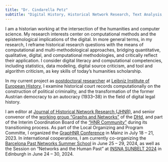 ```yaml
---
title: "Dr. Cindarella Petz"
subtitle: "Digital History, Historical Network Research, Text Analysis, Digital Humanities, Computational History"
---
```


I am a historian working at the intersection of the humanities and computer science. 
My research interests center on computational methods and the epistemological implications of the digital. In more general terms, in my research, I reframe historical research questions with the means of computational and multi-methodological approaches, bridging quantitative, qualitative, digital, and computational methodologies, and critically reflect their application. I consider digital literacy and computational competencies, including statistics, data modeling, digital source criticism, and tool and algorithm criticism, as key skills of today’s humanities scholarship.

In my current project as [postdoctoral researcher](https://www.ieg-mainz.de/en/institute/people/petz) at [Leibniz Institute of European History](https://www.ieg-mainz.de/), I examine historical court records computationally on the construction of political criminality, and the transformation of the former Austrian democracy to an autocracy (1933--38) in the field of digital legal history.

I am editor at [Journal of Historical Network Research (JHNR)](https://jhnr.uni.lu/index.php/jhnr/about/editorialTeam)‚ and senior convenor of the [working group "Graphs and Networks"](https://dig-hum.de/ag-graphen-netzwerke>) of the [DHd](https://dig-hum.de/), and part of the Interim Coordination Board of the ["HNR Community"](https://historicalnetworkresearch.org/) during its transitioning process. 
As part of the Local Organizing and Program Committe, I organized the [GrapHNR Conference](https://graphentechnologien.hypotheses.org/tagungen/graphentechnologien-2023) in Mainz in July 18 -- 21, 2023. 
In international cooperations, I am currently co-organizing the [Barcelona Past Networks Summer School](https://www.pastnetworks.net/) in June 25 -- 29, 2024, as well as the Session on "Networks and the Human Past" at [INSNA SUNBELT 2024](https://sunbelt2024.com/organised-sessions/) in Edinburgh in June 24 -- 30, 2024.

<!--This website was created using [Quarto](https://quarto.org/docs/websites).-->
